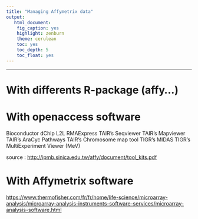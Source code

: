 ---
title: "Managing Affymetrix data"
output:
   html_document: 
    fig_caption: yes
    highlight: zenburn
    theme: cerulean
    toc: yes
    toc_depth: 5
    toc_float: yes
---

* * * * *

# With differents R-package (affy...)

# With openaccess software

Bioconductor
dChip
L2L
RMAExpress
TAIR's Seqviewer
TAIR's Mapviewer
TAIR's AraCyc Pathways
TAIR's Chromosome map tool
TIGR's MIDAS
TIGR's MultiExperiment Viewer (MeV)

source : <http://ipmb.sinica.edu.tw/affy/document/tool_kits.pdf>

# With Affymetrix software

<https://www.thermofisher.com/fr/fr/home/life-science/microarray-analysis/microarray-analysis-instruments-software-services/microarray-analysis-software.html>


